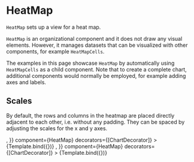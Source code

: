 
# HeatMap

<Meta title="Charts/Matrix/HeatMap" />


`HeatMap` sets up a view for a heat map.

<ArgsTable of={HeatMap} />

`HeatMap` is an organizational component and it does not draw any visual elements. However, it manages datasets that can be visualized with other components, for example `HeatMapCells`.

The examples in this page showcase `HeatMap` by automatically using `HeatMapCells` as a child component. Note that to create a complete chart, additional components would normally be employed, for example adding axes and labels.

## Scales

By default, the rows and columns in the heatmap are placed directly adjacent to each other, i.e. without any padding. They can be spaced by adjusting the scales for the x and y axes.

<Canvas>
    <Story
        name="default"
        args={{
            ...commonProps,
            children: <HeatMapCells />,
        }}
        component={HeatMap}
        decorators={[ChartDecorator]}
    >
        {Template.bind({})}
    </Story>
    <Story
        name="with padding"
        args={{
            ...commonProps,
            scaleX: { variant: 'band', padding: 0.15 },
            scaleY: { variant: 'band', padding: 0.15 },
            children: <HeatMapCells />,
        }}
        component={HeatMap}
        decorators={[ChartDecorator]}
    >
        {Template.bind({})}
    </Story>
</Canvas>
